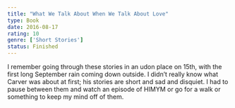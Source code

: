 ```yaml
---
title: "What We Talk About When We Talk About Love"
type: Book
date: 2016-08-17
rating: 10
genre: ['Short Stories']
status: Finished
---
```


I remember going through these stories in an udon place on 15th, with the first long September rain coming down outside. I didn’t really know what Carver was about at first; his stories are short and sad and disquiet. I had to pause between them and watch an episode of HIMYM or go for a walk or something to keep my mind off of them.
